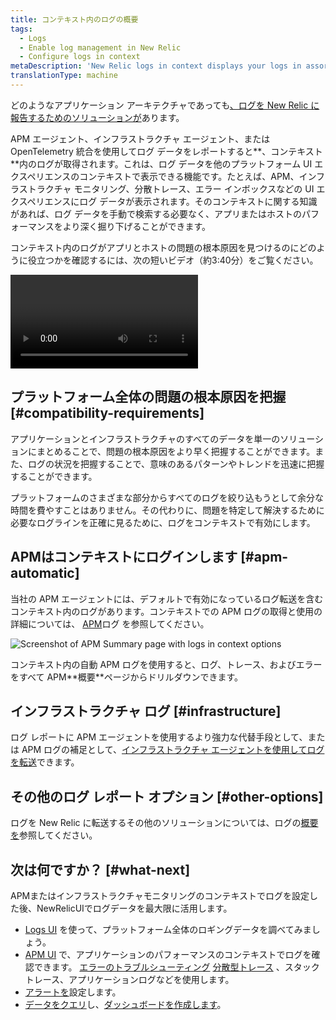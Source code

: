 ```yaml
---
title: コンテキスト内のログの概要
tags:
  - Logs
  - Enable log management in New Relic
  - Configure logs in context
metaDescription: 'New Relic logs in context displays your logs in assorted New Relic experiences, helping you more easily correlate and troubleshoot issues.'
translationType: machine
---
```



どのようなアプリケーション アーキテクチャであっても[、ログを New Relic に報告するためのソリューションが](/docs/logs/get-started/get-started-log-management#integrate-logs)あります。

APM エージェント、インフラストラクチャ エージェント、または OpenTelemetry 統合を使用してログ データをレポートすると**、コンテキスト**内のログが取得されます。これは、ログ データを他のプラットフォーム UI エクスペリエンスのコンテキストで表示できる機能です。たとえば、APM、インフラストラクチャ モニタリング、分散トレース、エラー インボックスなどの UI エクスペリエンスにログ データが表示されます。そのコンテキストに関する知識があれば、ログ データを手動で検索する必要なく、アプリまたはホストのパフォーマンスをより深く掘り下げることができます。

コンテキスト内のログがアプリとホストの問題の根本原因を見つけるのにどのように役立つかを確認するには、次の短いビデオ（約3:40分）をご覧ください。

<Video
  id="Vgae-GrlZWg"
  type="youtube"
/>

## プラットフォーム全体の問題の根本原因を把握 [#compatibility-requirements]

アプリケーションとインフラストラクチャのすべてのデータを単一のソリューションにまとめることで、問題の根本原因をより早く把握することができます。また、ログの状況を把握することで、意味のあるパターンやトレンドを迅速に把握することができます。

プラットフォームのさまざまな部分からすべてのログを絞り込もうとして余分な時間を費やすことはありません。その代わりに、問題を特定して解決するために必要なログラインを正確に見るために、ログをコンテキストで有効にします。

## APMはコンテキストにログインします [#apm-automatic]

当社の APM エージェントには、デフォルトで有効になっているログ転送を含むコンテキスト内のログがあります。コンテキストでの APM ログの取得と使用の詳細については、 [APM](/docs/apm/new-relic-apm/getting-started/get-started-logs-context)ログ を参照してください。

<img
  title="APM logs in context UI options"
  alt="Screenshot of APM Summary page with logs in context options"
  src={logsApmLogsinContextinUi}
/>

<figcaption>
  コンテキスト内の自動 APM ログを使用すると、ログ、トレース、およびエラーをすべて APM**概要**ページからドリルダウンできます。
</figcaption>

## インフラストラクチャ ログ [#infrastructure]

ログ レポートに APM エージェントを使用するより強力な代替手段として、または APM ログの補足として、[インフラストラクチャ エージェントを使用してログを転送](/docs/logs/forward-logs/forward-your-logs-using-infrastructure-agent)できます。

## その他のログ レポート オプション [#other-options]

ログを New Relic に転送するその他のソリューションについては、ログの[概要 を](/docs/logs/get-started/get-started-log-management#integrate-logs)参照してください。

<InstallFeedback/>

## 次は何ですか？ [#what-next]

APMまたはインフラストラクチャモニタリングのコンテキストでログを設定した後、NewRelicUIでログデータを最大限に活用します。

* [Logs UI](/docs/logs/log-management/ui-data/use-logs-ui) を使って、プラットフォーム全体のロギングデータを調べてみましょう。
* [APM UI](/docs/logs/log-management/ui-data/use-logs-ui/#links) で、アプリケーションのパフォーマンスのコンテキストでログを確認できます。 [エラーのトラブルシューティング](/docs/apm/apm-ui-pages/error-analytics/errors-page-find-fix-verify-problems/) [分散型トレース](/docs/apm/distributed-tracing/ui-data/understand-use-distributed-tracing-data) 、スタックトレース、アプリケーションログなどを使用します。
* [アラートを](/docs/alerts-applied-intelligence/new-relic-alerts/alert-conditions/create-alert-conditions/)設定します。
* [データをクエリ](/docs/query-your-data/explore-query-data/get-started/introduction-querying-new-relic-data/)し、[ダッシュボードを作成します](/docs/query-your-data/explore-query-data/dashboards/introduction-dashboards/)。